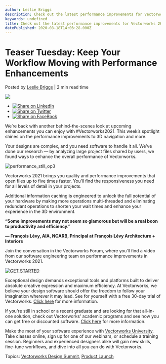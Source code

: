 ```yaml
---
author: Leslie Briggs
description: Check out the latest performance improvements for Vectorworks 2021 to see how we've simplified the design process so you can focus on your design.
keywords: undefined
title: Check out the latest performance improvements for Vectorworks 2021 to see how we've simplified the design process so you can focus on your design. 
datePublished: 2020-08-18T14:03:28.000Z
---
```

  

# Teaser Tuesday: Keep Your Workflow Moving with Performance Enhancements

 Posted by [Leslie Briggs](https://blog.vectorworks.net/author/leslie-briggs) | 2 min read time 

![](https://blog.vectorworks.net/hubfs/Blog%20Images/200818_TeaserTuesday2+Launch2021/performance_still_op3.jpg) 

* [![Share on LinkedIn](https://2659751.fs1.hubspotusercontent-na1.net/hubfs/2659751/michaelDemo/share-LI.png)](http://www.linkedin.com/shareArticle?mini=true&url=https%3A%2F%2Fblog.vectorworks.net%2Fteaser-tuesday-keep-your-workflow-moving-with-performance-enhancements)
* [![Share on Twitter](https://2659751.fs1.hubspotusercontent-na1.net/hubfs/2659751/michaelDemo/share-TW.png)](https://www.twitter.com/share?text=Teaser%20Tuesday:%20Keep%20Your%20Workflow%20Moving%20with%20Performance%20Enhancements&url=https%3A%2F%2Fblog.vectorworks.net%2Fteaser-tuesday-keep-your-workflow-moving-with-performance-enhancements&via=PMGTweets)
* [![Share on FaceBook](https://2659751.fs1.hubspotusercontent-na1.net/hubfs/2659751/michaelDemo/share-FB.png)](https://www.facebook.com/sharer/sharer.php?u=https%3A%2F%2Fblog.vectorworks.net%2Fteaser-tuesday-keep-your-workflow-moving-with-performance-enhancements)

We’re back with another behind-the-scenes look at upcoming enhancements you can enjoy with #Vectorworks2021\. This week’s spotlight shines on the performance improvements to 3D navigation and more.

Your designs are complex, and you need software to handle it all. We’ve done our research — by analyzing large project files shared by users, we found ways to enhance the overall performance of Vectorworks.

![performance_still_op3](https://blog.vectorworks.net/hs-fs/hubfs/Blog%20Images/200818_TeaserTuesday2+Launch2021/performance_still_op3.jpg?width=1440&name=performance_still_op3.jpg)

Vectorworks 2021 brings you quality and performance improvements that open files up to five times faster. You’ll find the responsiveness you need for all levels of detail in your projects.

Additional information caching is engineered to unlock the full potential of your hardware by making more operations multi-threaded and eliminating redundant operations to shorten your wait times and enhance your experience in the 3D environment.

**“Some improvements may not seem so glamorous but will be a real boon to productivity and efficiency.”**

**— François Lévy, AIA, NCARB, Principal at François Lévy Architecture + Interiors**

Join the conversation in the Vectorworks Forum, where you’ll find a video from our software engineering team on performance improvements in Vectorworks 2021.

[![GET STARTED](https://no-cache.hubspot.com/cta/default/3018241/ce693a8c-8057-4528-9d2a-c39551bc3586.png)](https://cta-redirect.hubspot.com/cta/redirect/3018241/ce693a8c-8057-4528-9d2a-c39551bc3586) 

Exceptional design demands exceptional tools and platforms built to deliver absolute creative expression and maximum efficiency. At Vectorworks, we believe your design software should offer the freedom to follow your imagination wherever it may lead. See for yourself with a free 30-day trial of Vectorworks. [Click here](https://www.vectorworks.net/trial/form) for more information.

If you're still in school or a recent graduate and are looking for that all-in-one solution, check out Vectorworks' academic programs and see how you can get free or discounted software. [Click here](https://www.vectorworks.net/en-US/education) for more information.

Make the most of your software experience with [Vectorworks University](https://university.vectorworks.net/). Take classes online, sign up for one of our webinars, or schedule a training session. Beginners and experienced designers alike will gain new skills, fine-tune workflows, and dive into all you can do with Vectorworks. 

 Topics: [Vectorworks Design Summit](https://blog.vectorworks.net/topic/vectorworks-design-summit), [Product Launch](https://blog.vectorworks.net/topic/product-launch) 

  